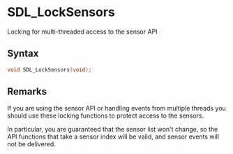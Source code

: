 = SDL_LockSensors =

Locking for multi-threaded access to the sensor API 

== Syntax ==

<syntaxhighlight lang='c'>
void SDL_LockSensors(void);
</syntaxhighlight>

== Remarks ==

If you are using the sensor API or handling events from multiple threads
you should use these locking functions to protect access to the sensors.

In particular, you are guaranteed that the sensor list won't change, so the
API functions that take a sensor index will be valid, and sensor events
will not be delivered.



